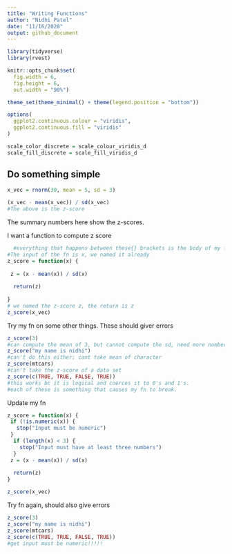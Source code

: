 ```yaml
---
title: "Writing Functions"
author: "Nidhi Patel"
date: "11/16/2020"
output: github_document
---
```


```r
library(tidyverse)
library(rvest)

knitr::opts_chunk$set(
  fig.width = 6,
  fig.height = 6,
  out.width = "90%")

theme_set(theme_minimal() + theme(legend.position = "bottom"))

options(
  ggplot2.continuous.colour = "viridis",
  ggplot2.continuous.fill = "viridis"
)

scale_color_discrete = scale_colour_viridis_d
scale_fill_discrete = scale_fill_viridis_d
```

## Do something simple

```r
x_vec = rnorm(30, mean = 5, sd = 3)

(x_vec - mean(x_vec)) / sd(x_vec)
#The above is the z-score
```
The summary numbers here show the z-scores. 

I want a function to compute z score

```r
  #everything that happens between these{} brackets is the body of my function.
#The input of the fn is x, we named it already
z_score = function(x) {
 
 z = (x - mean(x)) / sd(x)
  
  return(z)
  
}
# we named the z-score z, the return is z
z_score(x_vec)
```

Try my fn on some other things. These should giver errors

```r
z_score(3)
#can compute the mean of 3, but cannot compute the sd, need more numbers to compute sd
z_score("my name is nidhi")
#can't do this either; cant take mean of character
z_score(mtcars)
#can't take the z-score of a data set
z_score(c(TRUE, TRUE, FALSE, TRUE))
#this works bc it is logical and coerces it to 0's and 1's.
#each of these is something that causes my fn to break. 

```

Update my fn

```r
z_score = function(x) {
 if (!is.numeric(x)) {
   stop("Input must be numeric")
 }
  if (length(x) < 3) {
    stop("Input must have at least three numbers")
  }
 z = (x - mean(x)) / sd(x)
  
  return(z)
}

z_score(x_vec)
```

Try fn again, should also give errors

```r
z_score(3)
z_score("my name is nidhi")
z_score(mtcars)
z_score(c(TRUE, TRUE, FALSE, TRUE))
#get input must be numeric!!!!!

```

